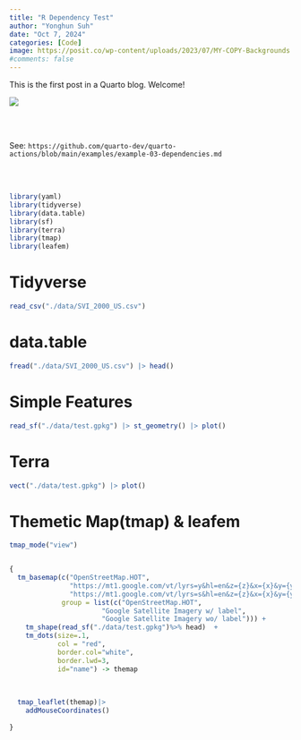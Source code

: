 ```yaml
---
title: "R Dependency Test"
author: "Yonghun Suh"
date: "Oct 7, 2024"
categories: [Code]
image: https://posit.co/wp-content/uploads/2023/07/MY-COPY-Backgrounds.png
#comments: false
---
```


This is the first post in a Quarto blog. Welcome!

![](https://posit.co/wp-content/uploads/2023/07/MY-COPY-Backgrounds.png)

\
\

See: `https://github.com/quarto-dev/quarto-actions/blob/main/examples/example-03-dependencies.md`

\
\

```r
library(yaml)
library(tidyverse)
library(data.table)
library(sf)
library(terra)
library(tmap)
library(leafem)
```

# Tidyverse

```r
read_csv("./data/SVI_2000_US.csv")
```

# data.table

```r
fread("./data/SVI_2000_US.csv") |> head()

```

# Simple Features

```r
read_sf("./data/test.gpkg") |> st_geometry() |> plot()
```
# Terra

```r
vect("./data/test.gpkg") |> plot()

```


# Themetic Map(tmap) & leafem

```r


tmap_mode("view")


{
  tm_basemap(c("OpenStreetMap.HOT",
               "https://mt1.google.com/vt/lyrs=y&hl=en&z={z}&x={x}&y={y}",
               "https://mt1.google.com/vt/lyrs=s&hl=en&z={z}&x={x}&y={y}"),
             group = list(c("OpenStreetMap.HOT",
                       "Google Satellite Imagery w/ label",
                       "Google Satellite Imagery wo/ label"))) +
    tm_shape(read_sf("./data/test.gpkg")%>% head)  +                                  
    tm_dots(size=.1,
            col = "red", 
            border.col="white",
            border.lwd=3,
            id="name") -> themap
  
  
  
  tmap_leaflet(themap)|>
    addMouseCoordinates()
  
}

```


